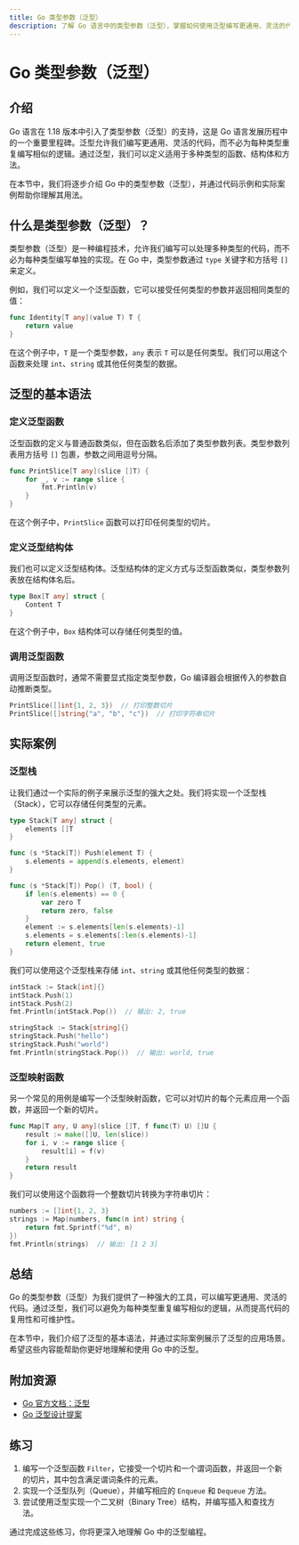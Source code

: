 ```yaml
---
title: Go 类型参数（泛型）
description: 了解 Go 语言中的类型参数（泛型），掌握如何使用泛型编写更通用、灵活的代码。
---
```


# Go 类型参数（泛型）

## 介绍

Go 语言在 1.18 版本中引入了类型参数（泛型）的支持，这是 Go 语言发展历程中的一个重要里程碑。泛型允许我们编写更通用、灵活的代码，而不必为每种类型重复编写相似的逻辑。通过泛型，我们可以定义适用于多种类型的函数、结构体和方法。

在本节中，我们将逐步介绍 Go 中的类型参数（泛型），并通过代码示例和实际案例帮助你理解其用法。

## 什么是类型参数（泛型）？

类型参数（泛型）是一种编程技术，允许我们编写可以处理多种类型的代码，而不必为每种类型编写单独的实现。在 Go 中，类型参数通过 `type` 关键字和方括号 `[]` 来定义。

例如，我们可以定义一个泛型函数，它可以接受任何类型的参数并返回相同类型的值：

```go
func Identity[T any](value T) T {
    return value
}
```

在这个例子中，`T` 是一个类型参数，`any` 表示 `T` 可以是任何类型。我们可以用这个函数来处理 `int`、`string` 或其他任何类型的数据。

## 泛型的基本语法

### 定义泛型函数

泛型函数的定义与普通函数类似，但在函数名后添加了类型参数列表。类型参数列表用方括号 `[]` 包裹，参数之间用逗号分隔。

```go
func PrintSlice[T any](slice []T) {
    for _, v := range slice {
        fmt.Println(v)
    }
}
```

在这个例子中，`PrintSlice` 函数可以打印任何类型的切片。

### 定义泛型结构体

我们也可以定义泛型结构体。泛型结构体的定义方式与泛型函数类似，类型参数列表放在结构体名后。

```go
type Box[T any] struct {
    Content T
}
```

在这个例子中，`Box` 结构体可以存储任何类型的值。

### 调用泛型函数

调用泛型函数时，通常不需要显式指定类型参数，Go 编译器会根据传入的参数自动推断类型。

```go
PrintSlice([]int{1, 2, 3})  // 打印整数切片
PrintSlice([]string{"a", "b", "c"})  // 打印字符串切片
```

## 实际案例

### 泛型栈

让我们通过一个实际的例子来展示泛型的强大之处。我们将实现一个泛型栈（Stack），它可以存储任何类型的元素。

```go
type Stack[T any] struct {
    elements []T
}

func (s *Stack[T]) Push(element T) {
    s.elements = append(s.elements, element)
}

func (s *Stack[T]) Pop() (T, bool) {
    if len(s.elements) == 0 {
        var zero T
        return zero, false
    }
    element := s.elements[len(s.elements)-1]
    s.elements = s.elements[:len(s.elements)-1]
    return element, true
}
```

我们可以使用这个泛型栈来存储 `int`、`string` 或其他任何类型的数据：

```go
intStack := Stack[int]{}
intStack.Push(1)
intStack.Push(2)
fmt.Println(intStack.Pop())  // 输出: 2, true

stringStack := Stack[string]{}
stringStack.Push("hello")
stringStack.Push("world")
fmt.Println(stringStack.Pop())  // 输出: world, true
```

### 泛型映射函数

另一个常见的用例是编写一个泛型映射函数，它可以对切片的每个元素应用一个函数，并返回一个新的切片。

```go
func Map[T any, U any](slice []T, f func(T) U) []U {
    result := make([]U, len(slice))
    for i, v := range slice {
        result[i] = f(v)
    }
    return result
}
```

我们可以使用这个函数将一个整数切片转换为字符串切片：

```go
numbers := []int{1, 2, 3}
strings := Map(numbers, func(n int) string {
    return fmt.Sprintf("%d", n)
})
fmt.Println(strings)  // 输出: [1 2 3]
```

## 总结

Go 的类型参数（泛型）为我们提供了一种强大的工具，可以编写更通用、灵活的代码。通过泛型，我们可以避免为每种类型重复编写相似的逻辑，从而提高代码的复用性和可维护性。

在本节中，我们介绍了泛型的基本语法，并通过实际案例展示了泛型的应用场景。希望这些内容能帮助你更好地理解和使用 Go 中的泛型。

## 附加资源

- [Go 官方文档：泛型](https://go.dev/doc/tutorial/generics)
- [Go 泛型设计提案](https://go.googlesource.com/proposal/+/refs/heads/master/design/43651-type-parameters.md)

## 练习

1. 编写一个泛型函数 `Filter`，它接受一个切片和一个谓词函数，并返回一个新的切片，其中包含满足谓词条件的元素。
2. 实现一个泛型队列（Queue），并编写相应的 `Enqueue` 和 `Dequeue` 方法。
3. 尝试使用泛型实现一个二叉树（Binary Tree）结构，并编写插入和查找方法。

通过完成这些练习，你将更深入地理解 Go 中的泛型编程。